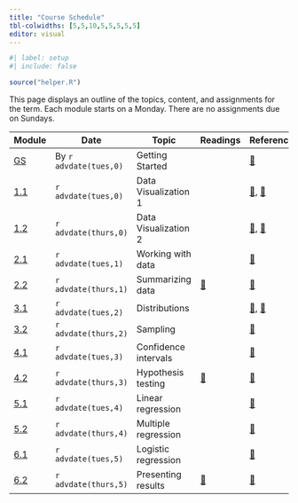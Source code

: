 ```yaml
---
title: "Course Schedule"
tbl-colwidths: [5,5,10,5,5,5,5,5]
editor: visual
---
```


```r
#| label: setup
#| include: false

source("helper.R")
```

This page displays an outline of the topics, content, and assignments for the term. Each module starts on a Monday. There are no assignments due on Sundays.

::: column-screen-inset-right
| Module                                              | Date                   | Topic                | Readings                                                                        | Reference                                                                                                              | Slides                                         | Videos                                                                 | Assignments                                                                                                                                       |
|---------|---------|---------|---------|---------|---------|---------|---------|
| [GS](modules/getting-started.qmd "Getting started") | By `r advdate(tues,0)` | Getting Started      |                                                                                 | [📖](https://www.tidyverse.org/blog/2017/12/workflow-vs-script/)                                                       | [🖥️](slides/week-1.1.qmd "Module 1.1 slides")  | [🖥️](https://youtu.be/eimM6pNkYjE), [🖥️](https://youtu.be/6QN9ZYURDFg) |                                                                                                                                                   |
| [1.1](modules/module-1.1.qmd "Module 1.1")          | `r advdate(tues,0)`    | Data Visualization 1 |                                                                                 | [📖](https://r4ds.hadley.nz/data-import), [📖](https://r4ds.hadley.nz/data-visualize.html)                             | [🖥️](slides/week-1.2.qmd "Module 1.2 slides")  | [🖥️](https://youtu.be/QG1oDJPoIio), [🖥️](https://youtu.be/-1YhCql-gMo) | [📘](https://blackboard.gwu.edu/ultra/courses/_395476_1/cl/outline)                                                                               |
| [1.2](modules/module-1.2.qmd "Module 1.2")          | `r advdate(thurs,0)`   | Data Visualization 2 |                                                                                 | [📖](https://r4ds.hadley.nz/layers.html), [📖](https://r4ds.hadley.nz/communication.html#labels)                       |                                                | [🖥️](https://youtu.be/PnmQ2MFQpIc), [🖥️](https://youtu.be/FiosjUVyfLM) | [📘](https://blackboard.gwu.edu/ultra/courses/_395476_1/cl/outline)                                                                               |
| [2.1](modules/module-2.1.qmd "Module 2.1")          | `r advdate(tues,1)`    | Working with data    |                                                                                 | [📖](https://r4ds.hadley.nz/data-transform.html#introduction)                                                          | [🖥️](slides/week-2.1.html "Module 2.1 slides") | [🖥️](https://youtu.be/ScQD47eJeAE)                                     | [📘](https://blackboard.gwu.edu/ultra/courses/_395476_1/cl/outline)                                                                               |
| [2.2](modules/module-2.2.qmd "Module 2.2")          | `r advdate(thurs,1)`   | Summarizing data     | [📖](https://www-jstor-org.proxygw.wrlc.org/stable/1951731?seq=8)               | [📖](https://r4ds.hadley.nz/data-transform.html#introduction)                                                          | [🖥️](slides/week-2.2.html "Module 2.2 slides") | [🖥️](https://youtu.be/mgBwVzMV-v8)                                     | [📘](https://blackboard.gwu.edu/ultra/courses/_395476_1/cl/outline), [🧮](/assignments/homework-1.html)                                           |
| [3.1](modules/module-3.1.qmd "Module 3.1")          | `r advdate(tues,2)`    | Distributions        |                                                                                 | [📖](https://openintro-ims.netlify.app/explore-categorical), [📖](https://openintro-ims.netlify.app/explore-numerical) | [🖥️](slides/week-3.1.qmd "Module 3.1 slides")  | 🖥️                                                                     | [📘](https://blackboard.gwu.edu/ultra/courses/_395476_1/cl/outline)                                                                               |
| [3.2](modules/module-3.2.qmd "Module 3.2")          | `r advdate(thurs,2)`   | Sampling             |                                                                                 | [📖](https://moderndive.com/7-sampling.html)                                                                           | [🖥️](slides/week-3.2.qmd "Module 3.2 slides")  | 🖥️                                                                     | [📘](https://blackboard.gwu.edu/ultra/courses/_395476_1/cl/outline)                                                                               |
| [4.1](modules/module-4.1.qmd "Module 4.1")          | `r advdate(tues,3)`    | Confidence intervals |                                                                                 | [📖](https://moderndive.com/8-confidence-intervals.html)                                                               | [🖥️](slides/week-4.1.qmd "Module 4.1 slides")  | 🖥️                                                                     | [📘](https://blackboard.gwu.edu/ultra/courses/_395476_1/cl/outline)                                                                               |
| [4.2](modules//module-4.2.qmd "Module 4.2")         | `r advdate(thurs,3)`   | Hypothesis testing   | [📖](https://academic.oup.com/qje/article-abstract/127/4/1755/1841616)          | [📖](https://openintro-ims.netlify.app/foundations-randomization)                                                      | [🖥️](slides/week-4.2.qmd "Module 4.2 slides")  | 🖥️                                                                     | [📘](https://blackboard.gwu.edu/ultra/courses/_395476_1/cl/outline), [🧮](/assignments/homework-2.html)                                           |
| [5.1](modules/module-5.1 "Module 5.1")              | `r advdate(tues,4)`    | Linear regression    |                                                                                 | [📖](https://openintro-ims.netlify.app/model-slr)                                                                      | [🖥️](slides/week-5.1.qmd "Module 5.1 slides")  | 🖥️                                                                     | [📘](https://blackboard.gwu.edu/ultra/courses/_395476_1/cl/outline)                                                                               |
| [5.2](modules/module-5.2 "Module 5.2")              | `r advdate(thurs,4)`   | Multiple regression  |                                                                                 | [📖](https://openintro-ims.netlify.app/model-mlr)                                                                      | [🖥️](slides/week-5.2.qmd "Module 5.2 slides")  | 🖥️                                                                     | [📘](https://blackboard.gwu.edu/ultra/courses/_395476_1/cl/outline)                                                                               |
| [6.1](modules/module-6.1)                           | `r advdate(tues,5)`    | Logistic regression  |                                                                                 | [📖](https://openintro-ims.netlify.app/model-logistic)                                                                 | [🖥️](slides/week-6.1.qmd "Module 6.1 slides")  | 🖥️                                                                     | [📘](https://blackboard.gwu.edu/ultra/courses/_395476_1/cl/outline)                                                                               |
| [6.2](modules/module-6.2 "Module 6.2")              | `r advdate(thurs,5)`   | Presenting results   | [📖](https://journals.sagepub.com/doi/10.1177/0022343316684009 "Blair et. al.") | [📖](https://www.jstor.org/stable/3118222)                                                                             | [🖥️](slides/week-6.2.qmd "Module 6.2 slides")  | 🖥️                                                                     | [📘](https://blackboard.gwu.edu/ultra/courses/_395476_1/cl/outline), [🧮](/assignments/homework-3.html), [✍️](/project/project-assignment-3.html) |
:::

